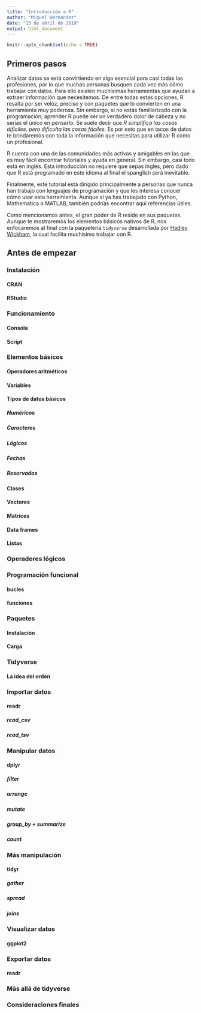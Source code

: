 ```yaml
---
title: "Introducción a R"
author: "Miguel Hernández"
date: "15 de abril de 2019"
output: html_document
---
```


```r
knitr::opts_chunk$set(echo = TRUE)
```

## Primeros pasos

Analizar datos se está convirtiendo en algo esencial para casi todas las profesiones, por lo que muchas personas busquen cada vez más cómo trabajar con datos. Para ello existen muchísimas herramientas que ayudan a extraer información que necesitemos. De entre todas estas opciones, R resalta por ser veloz, preciso y con paquetes que lo convierten en una herramienta muy poderosa. Sin embargo, si no estás familiarizado con la programación, aprender R puede ser un verdadero dolor de cabeza y no serías el único en pensarlo. Se suele decir que *R simplifica las cosas difíciles, pero dificulta las cosas fáciles*. Es por esto que en tacos de datos te brindaremos con toda la información que necesitas para utilizar R como un profesional.

R cuenta con una de las comunidades más activas y amigables en las que es muy fácil encontrar tutoriales y ayuda en general. Sin embargo, casi todo está en inglés. Esta introducción no requiere que sepas inglés, pero dado que R está programado en este idioma al final el spanglish será inevitable. 

Finalmente, este tutorial está dirigido principalmente a personas que nunca han trabajo con lenguajes de programación y que les interesa conocer cómo usar esta herramienta. Aunque si ya has trabajado con Python, Mathematica o MATLAB, también podrías encontrar aquí referencias útiles.

Como mencionamos antes, el gran poder de R reside en sus paquetes. Aunque te mostraremos los elementos básicos nativos de R, nos enfocaremos al final con la paquetería `tidyverse` desarrollada por [Hadley Wickham](http://hadley.nz/), la cual facilita muchísimo trabajar con R.

## Antes de empezar

### Instalación

#### CRAN

#### RStudio

### Funcionamiento

#### Consola

#### Script

### Elementos básicos

#### Operadores aritméticos

#### Variables

#### Tipos de datos básicos

##### Numéricos

##### Caracteres

##### Lógicos

##### Fechas

##### Reservados

#### Clases

#### Vectores

#### Matrices

#### Data frames

#### Listas

### Operadores lógicos

### Programación funcional

#### bucles

#### funciones

### Paquetes

#### Instalación

#### Carga

### Tidyverse

#### La idea del orden

### Importar datos

#### readr

##### read_csv

##### read_tsv

### Manipular datos

#### dplyr

##### filter

##### arrange

##### mutate

##### group_by + summarize

##### count

### Más manipulación

#### tidyr

##### gather

##### spread

##### joins

### Visualizar datos

#### ggplot2

### Exportar datos

#### readr

### Más allá de tidyverse

### Consideraciones finales

